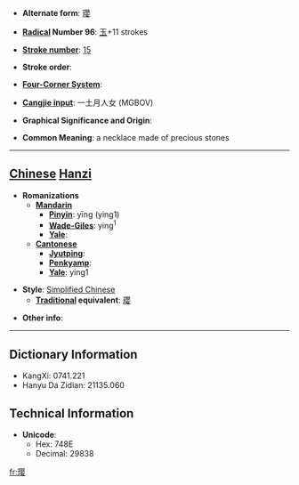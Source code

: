 * '''Alternate form''': [[瓔]]

* '''[[Wiktionary:Chinese radical index| Radical]] Number 96''': [[Wiktionary:Chinese radical index 玉|玉]]+11 strokes

* '''[[Wiktionary:Chinese total strokes index|Stroke number]]''': [[Wiktionary:Chinese total strokes index 15|15]]

* '''Stroke order''': 

* '''[[Wiktionary:Chinese four corner index|Four-Corner System]]''': 

* '''[[Wiktionary:Chinese Cangjie index|Cangjie input]]''': 一土月人女 (MGBOV)

* '''Graphical Significance and Origin''': 

* '''Common Meaning''': a necklace made of precious stones

----

== [[Chinese]] [[Hanzi]] ==

* '''Romanizations'''
** '''[[Mandarin]]'''
*** '''[[Pinyin]]''': yīng (ying1)
*** '''[[Wade-Giles]]''': ying<sup>1</sup>
*** '''[[Yale]]''': 
** '''[[Cantonese]]'''
*** '''[[Jyutping]]''':
*** '''[[Penkyamp]]''': 
*** '''[[Yale]]''': ying1

* '''Style''': [[Simplified Chinese]] 
** '''[[Traditional Chinese|Traditional]] equivalent''': [[瓔]]

* '''Other info''': 

----

== Dictionary Information ==

* KangXi: 0741.221
* Hanyu Da Zidian: 21135.060

== Technical Information ==

* '''Unicode''':
** Hex: 748E
** Decimal: 29838

[[fr:璎]]
